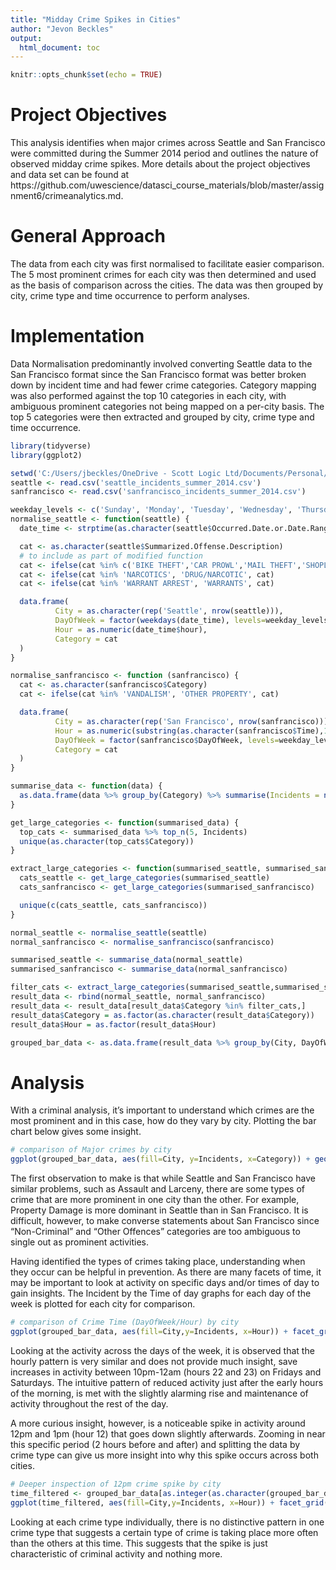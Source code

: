 ```yaml
---
title: "Midday Crime Spikes in Cities"
author: "Jevon Beckles"
output:
  html_document: toc
---
```


```r
knitr::opts_chunk$set(echo = TRUE)
```

# Project Objectives

This analysis identifies when major crimes across Seattle and San Francisco were committed
during the Summer 2014 period and outlines the nature of observed midday crime spikes.
More details about the project objectives and data set can be found
at https://github.com/uwescience/datasci_course_materials/blob/master/assignment6/crimeanalytics.md.


# General Approach

The data from each city was first normalised to facilitate easier comparison.
The 5 most prominent crimes for each city was then determined and used as the
basis of comparison across the cities. The data was then grouped by city, crime type and
time occurrence to perform analyses.

# Implementation

Data Normalisation predominantly involved converting Seattle data to the San Francisco format
since the San Francisco format was better broken down by incident time and had fewer crime categories.
Category mapping was also performed against the top 10 categories in each city, with ambiguous
prominent categories not being mapped on a per-city basis. The top 5 categories were then extracted and
grouped by city, crime type and time occurrence.

```r
library(tidyverse)
library(ggplot2)

setwd('C:/Users/jbeckles/OneDrive - Scott Logic Ltd/Documents/Personal/Coursera/DataScienceAtScale/datasci_course_materials/assignment6')
seattle <- read.csv('seattle_incidents_summer_2014.csv')
sanfrancisco <- read.csv('sanfrancisco_incidents_summer_2014.csv')

weekday_levels <- c('Sunday', 'Monday', 'Tuesday', 'Wednesday', 'Thursday', 'Friday', 'Saturday')
normalise_seattle <- function(seattle) {
  date_time <- strptime(as.character(seattle$Occurred.Date.or.Date.Range.Start), format = '%m/%d/%Y %I:%M:%S %p')

  cat <- as.character(seattle$Summarized.Offense.Description)
  # to include as part of modified function
  cat <- ifelse(cat %in% c('BIKE THEFT','CAR PROWL','MAIL THEFT','SHOPLIFTING'), 'LARCENY/THEFT', cat)
  cat <- ifelse(cat %in% 'NARCOTICS', 'DRUG/NARCOTIC', cat)
  cat <- ifelse(cat %in% 'WARRANT ARREST', 'WARRANTS', cat)

  data.frame(
          City = as.character(rep('Seattle', nrow(seattle))),
          DayOfWeek = factor(weekdays(date_time), levels=weekday_levels),
          Hour = as.numeric(date_time$hour),
          Category = cat
  )
}

normalise_sanfrancisco <- function (sanfrancisco) {
  cat <- as.character(sanfrancisco$Category)
  cat <- ifelse(cat %in% 'VANDALISM', 'OTHER PROPERTY', cat)

  data.frame(
          City = as.character(rep('San Francisco', nrow(sanfrancisco))),
          Hour = as.numeric(substring(as.character(sanfrancisco$Time),1,2)),
          DayOfWeek = factor(sanfrancisco$DayOfWeek, levels=weekday_levels),
          Category = cat
  )
}

summarise_data <- function(data) {
  as.data.frame(data %>% group_by(Category) %>% summarise(Incidents = n()))
}

get_large_categories <- function(summarised_data) {
  top_cats <- summarised_data %>% top_n(5, Incidents)
  unique(as.character(top_cats$Category))
}

extract_large_categories <- function(summarised_seattle, summarised_sanfrancisco) {
  cats_seattle <- get_large_categories(summarised_seattle)
  cats_sanfrancisco <- get_large_categories(summarised_sanfrancisco)

  unique(c(cats_seattle, cats_sanfrancisco))
}

normal_seattle <- normalise_seattle(seattle)
normal_sanfrancisco <- normalise_sanfrancisco(sanfrancisco)

summarised_seattle <- summarise_data(normal_seattle)
summarised_sanfrancisco <- summarise_data(normal_sanfrancisco)

filter_cats <- extract_large_categories(summarised_seattle,summarised_sanfrancisco)
result_data <- rbind(normal_seattle, normal_sanfrancisco)
result_data <- result_data[result_data$Category %in% filter_cats,]
result_data$Category = as.factor(as.character(result_data$Category))
result_data$Hour = as.factor(result_data$Hour)

grouped_bar_data <- as.data.frame(result_data %>% group_by(City, DayOfWeek, Hour, Category) %>% summarise(Incidents = n()))
```

# Analysis

With a criminal analysis, it's important to understand which crimes are the most prominent and in this case,
how do they vary by city. Plotting the bar chart below gives some insight.

```r
# comparison of Major crimes by city
ggplot(grouped_bar_data, aes(fill=City, y=Incidents, x=Category)) + geom_bar(position="dodge", stat="identity")
```

The first observation to make is that while Seattle and San Francisco have similar problems,
such as Assault and Larceny, there are some types of crime that are more prominent in one city than the other.
For example, Property Damage is more dominant in Seattle than in San Francisco. It is difficult, however,
to make converse statements about San Francisco since "Non-Criminal" and "Other Offences" categories are
too ambiguous to single out as prominent activities.

Having identified the types of crimes taking place, understanding when they occur can be helpful in prevention.
As there are many facets of time, it may be important to look at activity on specific days and/or times of day
to gain insights. The Incident by the Time of day graphs for each day of the week is plotted for each city
for comparison.

```r
# comparison of Crime Time (DayOfWeek/Hour) by city
ggplot(grouped_bar_data, aes(fill=City,y=Incidents, x=Hour)) + facet_grid(DayOfWeek ~ City) + geom_bar(stat='identity', show.legend = FALSE)
```

Looking at the activity across the days of the week, it is observed that the hourly pattern is
very similar and does not provide much insight, save increases in activity between 10pm-12am (hours 22 and 23)
on Fridays and Saturdays. The intuitive pattern of reduced activity just after the early hours of the morning,
is met with the slightly alarming rise and maintenance of activity throughout the rest of the day.

A more curious insight, however, is a noticeable spike in activity around 12pm and 1pm (hour 12) that
goes down slightly afterwards. Zooming in near this specific period (2 hours before and after) and
splitting the data by crime type can give us more insight into why this spike occurs across both cities.

```r
# Deeper inspection of 12pm crime spike by city
time_filtered <- grouped_bar_data[as.integer(as.character(grouped_bar_data$Hour)) %in% 10:14,]
ggplot(time_filtered, aes(fill=City,y=Incidents, x=Hour)) + facet_grid(City ~ Category) + geom_bar(position="dodge",stat='identity', show.legend = FALSE)
```

Looking at each crime type individually, there is no distinctive pattern in one crime type that
suggests a certain type of crime is taking place more often than the others at this time.
This suggests that the spike is just characteristic of criminal activity and nothing more.